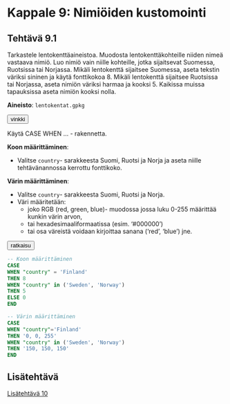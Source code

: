 # Kappale 9: Nimiöiden kustomointi

## Tehtävä 9.1

Tarkastele lentokenttäaineistoa. Muodosta lentokenttäkohteille niiden nimeä vastaava nimiö. Luo nimiö vain niille kohteille, jotka sijaitsevat Suomessa, Ruotsissa tai Norjassa. Mikäli lentokenttä sijaitsee Suomessa, aseta tekstin väriksi sininen ja käytä fonttikokoa 8. Mikäli lentokenttä sijaitsee Ruotsissa tai Norjassa, aseta nimiön väriksi harmaa ja kooksi 5. Kaikissa muissa tapauksissa aseta nimiön kooksi nolla.

**Aineisto**: ```lentokentat.gpkg```

<button onclick="toggleAnswer(this)" class="btn answer_btn">vinkki</button>

::: hidden-box
Käytä CASE WHEN ... - rakennetta.

**Koon määrittäminen**:

- Valitse ```country```- sarakkeesta Suomi, Ruotsi ja Norja ja aseta niille tehtävänannossa kerrottu fonttikoko.

**Värin määrittäminen**:

- Valitse ```country```- sarakkeesta Suomi, Ruotsi ja Norja.
- Väri määritetään:
  - joko RGB (red, green, blue)- muodossa jossa luku 0-255 määrittää kunkin värin arvon, 
  - tai hexadesimaaliformaatissa (esim. '#000000')
  - tai osa väreistä voidaan kirjoittaa sanana ('red', 'blue') jne.
:::

<button onclick="toggleAnswer(this)" class="btn answer_btn">ratkaisu</button>

::: hidden-box
::: code-box
``` sql
-- Koon määrittäminen
CASE
WHEN "country" = 'Finland'
THEN 8
WHEN "country" in ('Sweden', 'Norway')
THEN 5
ELSE 0
END

-- Värin määrittäminen
CASE
WHEN "country"='Finland'
THEN '0, 0, 255'
WHEN "country" in ('Sweden', 'Norway')
THEN '150, 150, 150'
END
```
:::
:::

## Lisätehtävä

[Lisätehtävä 10](15_kappale_15.html#lisätehtävä-10)